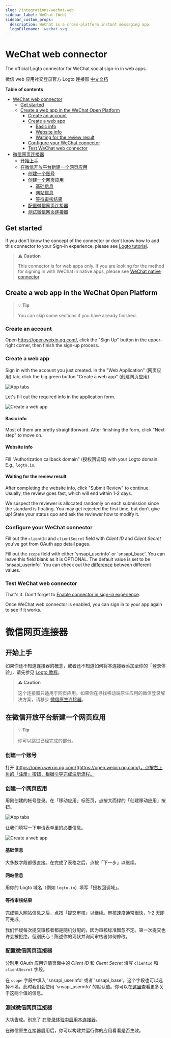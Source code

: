 ```yaml
---
slug: /integrations/wechat-web
sidebar_label: WeChat (Web)
sidebar_custom_props:
  description: WeChat is a cross-platform instant messaging app.
  logoFilename: 'wechat.svg'
---
```



<GuideTip />

# WeChat web connector

The official Logto connector for WeChat social sign-in in web apps.

微信 web 应用社交登录官方 Logto 连接器 [中文文档](#微信网页连接器)

**Table of contents**

- [WeChat web connector](#wechat-web-connector)
  - [Get started](#get-started)
  - [Create a web app in the WeChat Open Platform](#create-a-web-app-in-the-wechat-open-platform)
    - [Create an account](#create-an-account)
    - [Create a web app](#create-a-web-app)
      - [Basic info](#basic-info)
      - [Website info](#website-info)
      - [Waiting for the review result](#waiting-for-the-review-result)
    - [Configure your WeChat connector](#configure-your-wechat-connector)
    - [Test WeChat web connector](#test-wechat-web-connector)
- [微信网页连接器](#微信网页连接器)
  - [开始上手](#开始上手)
  - [在微信开放平台新建一个网页应用](#在微信开放平台新建一个网页应用)
    - [创建一个账号](#创建一个账号)
    - [创建一个网页应用](#创建一个网页应用)
      - [基础信息](#基础信息)
      - [网站信息](#网站信息)
      - [等待审核结果](#等待审核结果)
    - [配置微信网页连接器](#配置微信网页连接器)
    - [测试微信网页连接器](#测试微信网页连接器)

## Get started

If you don't know the concept of the connector or don't know how to add this connector to your Sign-in experience, please see [Logto tutorial](https://docs.logto.io/docs/tutorials/get-started/enable-social-sign-in).

> **⚠️ Caution**
>
> This connector is for web apps only. If you are looking for the method for signing in with WeChat in native apps, please see [WeChat native connector](https://github.com/logto-io/logto/tree/master/packages/connectors/connector-wechat-native).

## Create a web app in the WeChat Open Platform

> 💡 **Tip**
>
> You can skip some sections if you have already finished.

### Create an account

Open https://open.weixin.qq.com/, click the "Sign Up" button in the upper-right corner, then finish the sign-up process.

### Create a web app

Sign in with the account you just created. In the "Web Application" (网页应用) tab, click the big green button "Create a web app" (创建网页应用).

![App tabs](./assets/app-tabs.png)

Let's fill out the required info in the application form.

![Create a web app](./assets/create-web-app.png)

#### Basic info

Most of them are pretty straightforward. After finishing the form, click "Next step" to move on.

#### Website info

Fill "Authorization callback domain" (授权回调域) with your Logto domain. E.g., `logto.io`.

#### Waiting for the review result

After completing the website info, click "Submit Review" to continue. Usually, the review goes fast, which will end within 1-2 days.

We suspect the reviewer is allocated randomly on each submission since the standard is floating. You may get rejected the first time, but don't give up! State your status quo and ask the reviewer how to modify it.

### Configure your WeChat connector

Fill out the `clientId` and `clientSecret` field with _Client ID_ and _Client Secret_ you've got from OAuth app detail pages.

Fill out the `scope` field with either 'snsapi_userinfo' or 'snsapi_base'. You can leave this field blank as it is OPTIONAL. The default value is set to be 'snsapi_userinfo'. You can check out the [difference](https://developers.weixin.qq.com/doc/offiaccount/OA_Web_Apps/Wechat_webpage_authorization.html) between different values.

### Test WeChat web connector

That's it. Don't forget to [Enable connector in sign-in experience](https://docs.logto.io/docs/recipes/configure-connectors/social-connector/enable-social-sign-in/).

Once WeChat web connector is enabled, you can sign in to your app again to see if it works.

# 微信网页连接器

## 开始上手

如果你还不知道连接器的概念，或者还不知道如何将本连接器添加至你的「登录体验」，请先参见 [Logto 教程](https://docs.logto.io/zh-cn/docs/tutorials/get-started/enable-social-sign-in)。

> **⚠️ Caution**
>
> 这个连接器只适用于网页应用。如果你在寻找移动端原生应用的微信登录解决方案，请移步 [微信原生连接器](https://github.com/logto-io/logto/tree/master/packages/connectors/connector-wechat-native)。

## 在微信开放平台新建一个网页应用

> 💡 **Tip**
>
> 你可以跳过已经完成的部分。

### 创建一个账号

打开 [https://open.weixin.qq.com/](https://open.weixin.qq.com/)，点按右上角的「注册」按钮，根据引导完成注册流程。

### 创建一个网页应用

用刚创建的帐号登录。在「移动应用」标签页，点按大而绿的「创建移动应用」按钮。

![App tabs](./assets/app-tabs.png)

让我们填写一下申请表单里的必要信息。

![Create a web app](./assets/create-web-app.png)

#### 基础信息

大多数字段都很直接。在完成了表格之后，点按「下一步」以继续。

#### 网站信息

用你的 Logto 域名（例如 `logto.io`）填写「授权回调域」。

#### 等待审核结果

完成输入网站信息之后，点按「提交审核」以继续。审核速度通常很快，1-2 天即可完成。

我们怀疑每次提交审核者都是随机分配的，因为审核标准飘忽不定。第一次提交也许会被拒绝，但别灰心！陈述你的现状并询问审核者如何修改。

### 配置微信网页连接器

分别用 OAuth 应用详情页面中的 _Client ID_ 和 _Client Secret_ 填写 `clientId` 和 `clientSecret` 字段。

在 `scope` 字段中填入 'snsapi_userinfo' 或者 'snsapi_base'。这个字段也可以选择不填，此时我们会使用 'snsapi_userinfo' 的默认值。你可以在[这里](https://developers.weixin.qq.com/doc/offiaccount/OA_Web_Apps/Wechat_webpage_authorization.html)查看更多关于这两个值的信息。

### 测试微信网页连接器

大功告成。别忘了 [在登录体验中启用本连接器](https://docs.logto.io/docs/recipes/configure-connectors/social-connector/enable-social-sign-in/)。

在微信原生连接器启用后，你可以构建并运行你的应用看看是否生效。
